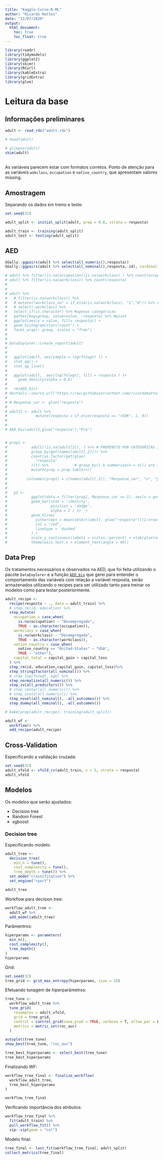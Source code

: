 ```yaml
---
title: "Kaggle-Curso-R-ML"
author: "Ricardo Mattos"
date: "12/07/2020"
output: 
  html_document:
    toc: true
    toc_float: true
---
```


```r
library(readr)
library(tidymodels)
library(ggplot2)
library(skimr)
library(RCurl)
library(kableExtra)
library(gridExtra)
library(glue)

```


# Leitura da base

## Informações preliminares

```r
adult <- read_rds("adult.rds")

# head(adult) 

# glimpse(adult)
skim(adult)

```

<br> As variáveis parecem estar com formatos corretos. Ponto de atenção para as variáveis `wokclass`, `occupation` e `native_country`, que apresentam valores missing.  </br>

## Amostragem

Separando os dados em treino e teste:

```r
set.seed(32)

adult_split <- initial_split(adult, prop = 0.8, strata = resposta)

adult_train <- training(adult_split)
adult_test <- testing(adult_split)

```


## AED
```r

GGally::ggpairs(adult %>% select(all_numeric(),resposta))
GGally::ggpairs(adult %>% select(all_nominal(),resposta,-id), cardinality_threshold = 41)

# adult %>% filter(is.na(occupation)|is.na(workclass) ) %>% count(occupation,workclass)
# adult %>% filter(is.na(workclass)) %>% count(resposta)   
# 
# 
# adult %>% 
#   # filter(is.na(workclass)) %>%
#   # mutate("workclass_na" = if_else(is.na(workclass), "1","0")) %>% #Variável com NA para analise de casos NA
#   # select(-workclass) %>% 
#   select_if(is.character) %>% #apenas categóricas
#   gather(key=group, value=value, -resposta) %>% #pivot
#   ggplot(aes(y = value, fill= resposta)) +
#   geom_histogram(stat="count") +
#   facet_wrap(~ group, scales = "free")
#   
#   
# DataExplorer::create_report(adult)
# 
#  
#   ggplot(adult, aes(sample = log(fnlwgt) )) +
#   stat_qq() +
#   stat_qq_line()
#   
#   ggplot(adult,  aes(log(fnlwgt), fill = resposta ) )+
#     geom_density(alpha = 0.6)
# 
#   rm(AED_biv)    
# devtools::source_url("https://raw.githubusercontent.com/ricardomattos05/functions/master/function_AED_bivariada.R")
# 
# # Response_var <- glue("resposta")
# 
# adult2 <- adult %>% 
#             mutate(resposta = if_else(resposta == ">50K", 1, 0))
# 
# 
# AED_biv(adult2,glue("resposta"),"Pre")


# prop1 <-
#           adult[!is.na(adult[2]), ] %>% # PROPENS?O POR CATEGORICAS INICIALMENTE
#           group_by(get(names(adult[,2]))) %>%
#           count(as.factor(get(glue(
#             "resposta"
#           )))) %>%            # group_by() & summarise(n = n()) are implicit
#           mutate(prop = prop.table(n))
#         
#         colnames(prop1) = c(names(adult[,2]), "Response_var", "n", "prop")
# 
#         
#   p1 <-
#           ggplot(data = filter(prop1, Response_var == 1), aes(x = get(names(adult[,2])), y = prop)) +
#           geom_bar(stat = 'identity',
#                    position = 'dodge',
#                    alpha = 2 / 3)  +
#           geom_hline(
#             yintercept = mean(select(adult, glue("resposta"))[1:nrow(select(adult, glue("resposta"))), ]),
#             col = "red",
#             linetype = 'dashed'
#           ) +
#           scale_y_continuous(labels = scales::percent) + xlab(glue(names(adult[,2]))) +
#           theme(axis.text.x = element_text(angle = 90))

```

## Data Prep

Os tratamentos necessários e observados na AED, que foi feita utilizando o pacote `DataExplorer` e a função [`AED_biv`](https://github.com/ricardomattos05/functions/blob/master/function_AED_bivariada.R) que gerei para entender o comportamento das variáveis com relação a variável resposta, serão armazenados utilizando o recipes para ser utilizado tanto para treinar os modelos como para testar posteriormente.


```r
adult_recipe <- 
  recipe(resposta ~ ., data = adult_train) %>% 
  # step_rm(id, education) %>% 
  step_mutate(
    occupation = case_when(
      is.na(occupation) ~ "Desempregado",
      TRUE ~ as.character(occupation)),
    workclass = case_when(
      is.na(workclass) ~ "Desempregado",
      TRUE ~ as.character(workclass)),
    native_country = case_when(
      native_country == "United-States" ~ "USA",
      TRUE ~ "other"),
    capital_total = capital_gain + capital_loss
  ) %>% 
  step_rm(id, education,capital_gain, capital_loss)%>% 
  step_string2factor(all_nominal()) %>%
  # step_log(fnlwgt, age) %>%  
  step_normalize(all_numeric()) %>% 
  step_zv(all_predictors()) %>%
  # step_center(all_numeric()) %>%
  # step_scale(all_numeric()) %>%
  step_novel(all_nominal(), -all_outcomes()) %>% 
  step_dummy(all_nominal(), -all_outcomes())

# bake(prep(adult_recipe), training(adult_split))

adult_wf <- 
  workflow() %>% 
  add_recipe(adult_recipe)

```


## Cross-Validation

Especificando a validação cruzada:

```r
set.seed(32)
adult_vfold <- vfold_cv(adult_train, v = 5, strata = resposta)
adult_vfold
```

## Modelos {.tabset}

Os modelos que serão ajustados:

  * Decision tree
  * Random Forest
  * xgboost

### Decision tree

Especificando modelo:

```r
adult_tree <- 
  decision_tree(
    min_n = tune(),
    cost_complexity = tune(), 
    tree_depth = tune()) %>%
  set_mode("classification") %>%
  set_engine("rpart")

adult_tree
```
Workflow para decision tree:

```r

workflow_adult_tree <- 
  adult_wf %>% 
  add_model(adult_tree)


```

Parâmentros:

```r
hiperparams <- parameters(
  min_n(),
  cost_complexity(), 
  tree_depth()
)
hiperparams
```

Grid:

```r
set.seed(32)
tree_grid <- grid_max_entropy(hiperparams, size = 10)

```


Efetuando tunagem de hiperparâmetros:

```r

tree_tune <- 
  workflow_adult_tree %>% 
  tune_grid(
    resamples = adult_vfold,
    grid = tree_grid,
    control = control_grid(save_pred = TRUE, verbose = T, allow_par = F),
    metrics = metric_set(roc_auc)
  )

```

```r
autoplot(tree_tune)
show_best(tree_tune, "roc_auc")

tree_best_hiperparams <- select_best(tree_tune)
tree_best_hiperparams

```

Finalizando WF:

```r
workflow_tree_final <- finalize_workflow(
  workflow_adult_tree,
  tree_best_hiperparams
)

workflow_tree_final
```

Verificando importância dos atributos:

```r
workflow_tree_final %>%
  fit(adult_train) %>%
  pull_workflow_fit() %>%
  vip::vip(geom = "col")
```

Modelo final:


```r

tree_final <- last_fit(workflow_tree_final, adult_split)
collect_metrics(tree_final)

```









